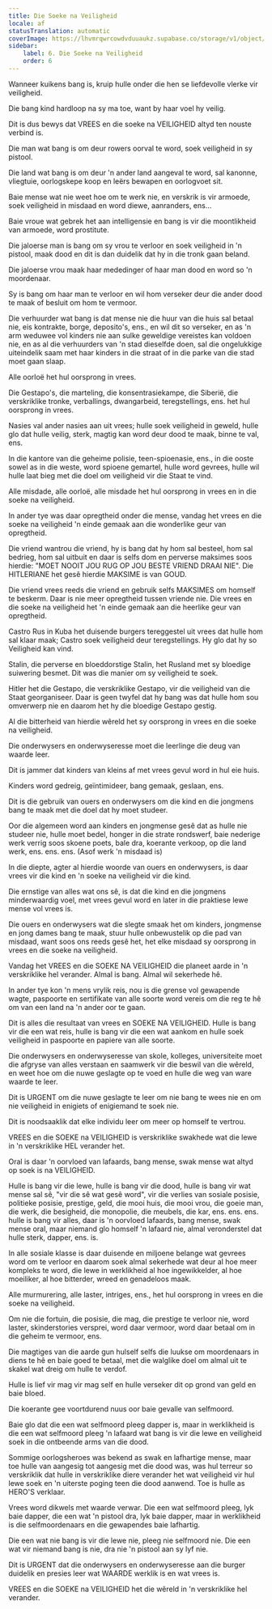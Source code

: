 ```yaml
---
title: Die Soeke na Veiligheid
locale: af
statusTranslation: automatic
coverImage: https://lhvmrqwrcowdvduuaukz.supabase.co/storage/v1/object/public/strapi-uploads/small_cover-educacion-fundamental.webp-2d51a7828a2b1309555be27f7e2a61a0.webp
sidebar:
    label: 6. Die Soeke na Veiligheid
    order: 6
---
```

Wanneer kuikens bang is, kruip hulle onder die hen se liefdevolle vlerke vir veiligheid.

Die bang kind hardloop na sy ma toe, want by haar voel hy veilig.

Dit is dus bewys dat VREES en die soeke na VEILIGHEID altyd ten nouste verbind is.

Die man wat bang is om deur rowers oorval te word, soek veiligheid in sy pistool.

Die land wat bang is om deur 'n ander land aangeval te word, sal kanonne, vliegtuie, oorlogskepe koop en leërs bewapen en oorlogvoet sit.

Baie mense wat nie weet hoe om te werk nie, en verskrik is vir armoede, soek veiligheid in misdaad en word diewe, aanranders, ens...

Baie vroue wat gebrek het aan intelligensie en bang is vir die moontlikheid van armoede, word prostitute.

Die jaloerse man is bang om sy vrou te verloor en soek veiligheid in 'n pistool, maak dood en dit is dan duidelik dat hy in die tronk gaan beland.

Die jaloerse vrou maak haar mededinger of haar man dood en word so 'n moordenaar.

Sy is bang om haar man te verloor en wil hom verseker deur die ander dood te maak of besluit om hom te vermoor.

Die verhuurder wat bang is dat mense nie die huur van die huis sal betaal nie, eis kontrakte, borge, deposito's, ens., en wil dit so verseker, en as 'n arm weduwee vol kinders nie aan sulke geweldige vereistes kan voldoen nie, en as al die verhuurders van 'n stad dieselfde doen, sal die ongelukkige uiteindelik saam met haar kinders in die straat of in die parke van die stad moet gaan slaap.

Alle oorloë het hul oorsprong in vrees.

Die Gestapo's, die marteling, die konsentrasiekampe, die Siberië, die verskriklike tronke, verballings, dwangarbeid, teregstellings, ens. het hul oorsprong in vrees.

Nasies val ander nasies aan uit vrees; hulle soek veiligheid in geweld, hulle glo dat hulle veilig, sterk, magtig kan word deur dood te maak, binne te val, ens.

In die kantore van die geheime polisie, teen-spioenasie, ens., in die ooste sowel as in die weste, word spioene gemartel, hulle word gevrees, hulle wil hulle laat bieg met die doel om veiligheid vir die Staat te vind.

Alle misdade, alle oorloë, alle misdade het hul oorsprong in vrees en in die soeke na veiligheid.

In ander tye was daar opregtheid onder die mense, vandag het vrees en die soeke na veiligheid 'n einde gemaak aan die wonderlike geur van opregtheid.

Die vriend wantrou die vriend, hy is bang dat hy hom sal besteel, hom sal bedrieg, hom sal uitbuit en daar is selfs dom en perverse maksimes soos hierdie: "MOET NOOIT JOU RUG OP JOU BESTE VRIEND DRAAI NIE". Die HITLERIANE het gesê hierdie MAKSIME is van GOUD.

Die vriend vrees reeds die vriend en gebruik selfs MAKSIMES om homself te beskerm. Daar is nie meer opregtheid tussen vriende nie. Die vrees en die soeke na veiligheid het 'n einde gemaak aan die heerlike geur van opregtheid.

Castro Rus in Kuba het duisende burgers tereggestel uit vrees dat hulle hom sal klaar maak; Castro soek veiligheid deur teregstellings. Hy glo dat hy so Veiligheid kan vind.

Stalin, die perverse en bloeddorstige Stalin, het Rusland met sy bloedige suiwering besmet. Dit was die manier om sy veiligheid te soek.

Hitler het die Gestapo, die verskriklike Gestapo, vir die veiligheid van die Staat georganiseer. Daar is geen twyfel dat hy bang was dat hulle hom sou omverwerp nie en daarom het hy die bloedige Gestapo gestig.

Al die bitterheid van hierdie wêreld het sy oorsprong in vrees en die soeke na veiligheid.

Die onderwysers en onderwyseresse moet die leerlinge die deug van waarde leer.

Dit is jammer dat kinders van kleins af met vrees gevul word in hul eie huis.

Kinders word gedreig, geïntimideer, bang gemaak, geslaan, ens.

Dit is die gebruik van ouers en onderwysers om die kind en die jongmens bang te maak met die doel dat hy moet studeer.

Oor die algemeen word aan kinders en jongmense gesê dat as hulle nie studeer nie, hulle moet bedel, honger in die strate rondswerf, baie nederige werk verrig soos skoene poets, bale dra, koerante verkoop, op die land werk, ens. ens. ens. (Asof werk 'n misdaad is)

In die diepte, agter al hierdie woorde van ouers en onderwysers, is daar vrees vir die kind en 'n soeke na veiligheid vir die kind.

Die ernstige van alles wat ons sê, is dat die kind en die jongmens minderwaardig voel, met vrees gevul word en later in die praktiese lewe mense vol vrees is.

Die ouers en onderwysers wat die slegte smaak het om kinders, jongmense en jong dames bang te maak, stuur hulle onbewustelik op die pad van misdaad, want soos ons reeds gesê het, het elke misdaad sy oorsprong in vrees en die soeke na veiligheid.

Vandag het VREES en die SOEKE NA VEILIGHEID die planeet aarde in 'n verskriklike hel verander. Almal is bang. Almal wil sekerhede hê.

In ander tye kon 'n mens vrylik reis, nou is die grense vol gewapende wagte, paspoorte en sertifikate van alle soorte word vereis om die reg te hê om van een land na 'n ander oor te gaan.

Dit is alles die resultaat van vrees en SOEKE NA VEILIGHEID. Hulle is bang vir die een wat reis, hulle is bang vir die een wat aankom en hulle soek veiligheid in paspoorte en papiere van alle soorte.

Die onderwysers en onderwyseresse van skole, kolleges, universiteite moet die afgryse van alles verstaan en saamwerk vir die beswil van die wêreld, en weet hoe om die nuwe geslagte op te voed en hulle die weg van ware waarde te leer.

Dit is URGENT om die nuwe geslagte te leer om nie bang te wees nie en om nie veiligheid in enigiets of enigiemand te soek nie.

Dit is noodsaaklik dat elke individu leer om meer op homself te vertrou.

VREES en die SOEKE na VEILIGHEID is verskriklike swakhede wat die lewe in 'n verskriklike HEL verander het.

Oral is daar 'n oorvloed van lafaards, bang mense, swak mense wat altyd op soek is na VEILIGHEID.

Hulle is bang vir die lewe, hulle is bang vir die dood, hulle is bang vir wat mense sal sê, "vir die sê wat gesê word", vir die verlies van sosiale posisie, politieke posisie, prestige, geld, die mooi huis, die mooi vrou, die goeie man, die werk, die besigheid, die monopolie, die meubels, die kar, ens. ens. ens. hulle is bang vir alles, daar is 'n oorvloed lafaards, bang mense, swak mense oral, maar niemand glo homself 'n lafaard nie, almal veronderstel dat hulle sterk, dapper, ens. is.

In alle sosiale klasse is daar duisende en miljoene belange wat gevrees word om te verloor en daarom soek almal sekerhede wat deur al hoe meer kompleks te word, die lewe in werklikheid al hoe ingewikkelder, al hoe moeiliker, al hoe bitterder, wreed en genadeloos maak.

Alle murmurering, alle laster, intriges, ens., het hul oorsprong in vrees en die soeke na veiligheid.

Om nie die fortuin, die posisie, die mag, die prestige te verloor nie, word laster, skinderstories versprei, word daar vermoor, word daar betaal om in die geheim te vermoor, ens.

Die magtiges van die aarde gun hulself selfs die luukse om moordenaars in diens te hê en baie goed te betaal, met die walglike doel om almal uit te skakel wat dreig om hulle te verdof.

Hulle is lief vir mag vir mag self en hulle verseker dit op grond van geld en baie bloed.

Die koerante gee voortdurend nuus oor baie gevalle van selfmoord.

Baie glo dat die een wat selfmoord pleeg dapper is, maar in werklikheid is die een wat selfmoord pleeg 'n lafaard wat bang is vir die lewe en veiligheid soek in die ontbeende arms van die dood.

Sommige oorlogsheroes was bekend as swak en lafhartige mense, maar toe hulle van aangesig tot aangesig met die dood was, was hul terreur so verskriklik dat hulle in verskriklike diere verander het wat veiligheid vir hul lewe soek en 'n uiterste poging teen die dood aanwend. Toe is hulle as HERO'S verklaar.

Vrees word dikwels met waarde verwar. Die een wat selfmoord pleeg, lyk baie dapper, die een wat 'n pistool dra, lyk baie dapper, maar in werklikheid is die selfmoordenaars en die gewapendes baie lafhartig.

Die een wat nie bang is vir die lewe nie, pleeg nie selfmoord nie. Die een wat vir niemand bang is nie, dra nie 'n pistool aan sy lyf nie.

Dit is URGENT dat die onderwysers en onderwyseresse aan die burger duidelik en presies leer wat WAARDE werklik is en wat vrees is.

VREES en die SOEKE na VEILIGHEID het die wêreld in 'n verskriklike hel verander.

